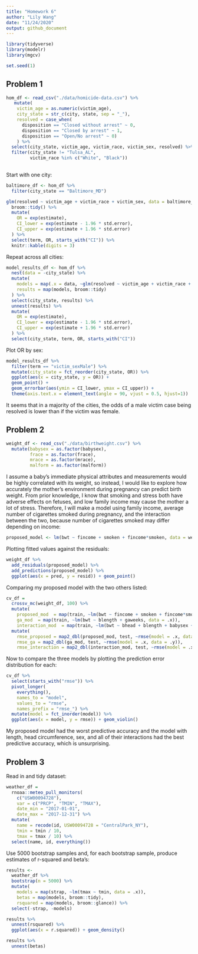 ```yaml
---
title: "Homework 6"
author: "Lily Wang"
date: "11/24/2020"
output: github_document
---
```


```r
library(tidyverse)
library(modelr)
library(mgcv)

set.seed(1)
```

## Problem 1

```r
hom_df <- read_csv("./data/homicide-data.csv") %>% 
   mutate(
    victim_age = as.numeric(victim_age),
    city_state = str_c(city, state, sep = "_"),
    resolved = case_when(
      disposition == "Closed without arrest" ~ 0,
      disposition == "Closed by arrest" ~ 1,
      disposition == "Open/No arrest" ~ 0)
    ) %>% 
  select(city_state, victim_age, victim_race, victim_sex, resolved) %>% 
  filter(city_state != "Tulsa_AL",
         victim_race %in% c("White", "Black"))
  
```

Start with one city: 

```r
baltimore_df <- hom_df %>% 
  filter(city_state == "Baltimore_MD")

glm(resolved ~ victim_age + victim_race + victim_sex, data = baltimore_df, family = binomial()) %>% 
  broom::tidy() %>% 
  mutate(
    OR = exp(estimate),
    CI_lower = exp(estimate - 1.96 * std.error),
    CI_upper = exp(estimate + 1.96 * std.error)
  ) %>% 
  select(term, OR, starts_with("CI")) %>% 
  knitr::kable(digits = 3)
```

Repeat across all cities:

```r
model_results_df <- hom_df %>% 
  nest(data = -city_state) %>% 
  mutate(
    models = map(.x = data, ~glm(resolved ~ victim_age + victim_race + victim_sex, data = .x, family = binomial())),
    results = map(models, broom::tidy)
  ) %>% 
  select(city_state, results) %>% 
  unnest(results) %>% 
  mutate(
    OR = exp(estimate),
    CI_lower = exp(estimate - 1.96 * std.error),
    CI_upper = exp(estimate + 1.96 * std.error)
  ) %>% 
  select(city_state, term, OR, starts_with("CI"))
```

Plot OR by sex:

```r
model_results_df %>% 
  filter(term == "victim_sexMale") %>% 
  mutate(city_state = fct_reorder(city_state, OR)) %>% 
  ggplot(aes(x = city_state, y = OR)) + 
  geom_point() +
  geom_errorbar(aes(ymin = CI_lower, ymax = CI_upper)) +
  theme(axis.text.x = element_text(angle = 90, vjust = 0.5, hjust=1))
```

It seems that in a majority of the cities, the odds of a male victim case being resolved is lower than if the victim was female.


## Problem 2

```r
weight_df <- read_csv("./data/birthweight.csv") %>% 
  mutate(babysex = as.factor(babysex),
         frace = as.factor(frace),
         mrace = as.factor(mrace),
         malform = as.factor(malform))
```

I assume a baby's immediate physical attributes and measurements would be highly correlated with its weight, so instead, I would like to explore how accurately the mother's environment during pregnancy can predict birth weight. From prior knowledge, I know that smoking and stress both have adverse effects on fetuses, and low family income may cause the mother a lot of stress. Therefore, I will make a model using family income, average number of cigarettes smoked during pregnancy, and the interaction between the two, because number of cigarettes smoked may differ depending on income:

```r
proposed_model <- lm(bwt ~ fincome + smoken + fincome*smoken, data = weight_df)
```

Plotting fitted values against the residuals:

```r
weight_df %>% 
  add_residuals(proposed_model) %>% 
  add_predictions(proposed_model) %>% 
  ggplot(aes(x = pred, y = resid)) + geom_point()
```

Comparing my proposed model with the two others listed:

```r
cv_df = 
  crossv_mc(weight_df, 100) %>% 
  mutate(
    proposed_mod  = map(train, ~lm(bwt ~ fincome + smoken + fincome*smoken, data = .x)),
    ga_mod  = map(train, ~lm(bwt ~ blength + gaweeks, data = .x)),
    interaction_mod  = map(train, ~lm(bwt ~ bhead + blength + babysex + bhead*blength + bhead*babysex + blength*babysex + bhead*blength*babysex, data = .x))) %>% 
  mutate(
    rmse_proposed = map2_dbl(proposed_mod, test, ~rmse(model = .x, data = .y)),
    rmse_ga = map2_dbl(ga_mod, test, ~rmse(model = .x, data = .y)),
    rmse_interaction = map2_dbl(interaction_mod, test, ~rmse(model = .x, data = .y)))
```

Now to compare the three models by plotting the prediction error distribution for each:

```r
cv_df %>% 
  select(starts_with("rmse")) %>% 
  pivot_longer(
    everything(),
    names_to = "model", 
    values_to = "rmse",
    names_prefix = "rmse_") %>% 
  mutate(model = fct_inorder(model)) %>% 
  ggplot(aes(x = model, y = rmse)) + geom_violin()
```

My proposed model had the worst predictive accuracy and the model with length, head circumference, sex, and all of their interactions had the best predictive accuracy, which is unsurprising. 

## Problem 3

Read in and tidy dataset:

```r
weather_df = 
  rnoaa::meteo_pull_monitors(
    c("USW00094728"),
    var = c("PRCP", "TMIN", "TMAX"), 
    date_min = "2017-01-01",
    date_max = "2017-12-31") %>%
  mutate(
    name = recode(id, USW00094728 = "CentralPark_NY"),
    tmin = tmin / 10,
    tmax = tmax / 10) %>%
  select(name, id, everything())
```

Use 5000 bootstrap samples and, for each bootstrap sample, produce estimates of r-squared and beta's:

```r
results <-
  weather_df %>% 
  bootstrap(n = 5000) %>% 
  mutate(
    models = map(strap, ~lm(tmax ~ tmin, data = .x)),
    betas = map(models, broom::tidy),
    rsquared = map(models, broom::glance)) %>%  
  select(-strap, -models) 

results %>% 
  unnest(rsquared) %>% 
  ggplot(aes(x = r.squared)) + geom_density()

results %>% 
  unnest(betas)

```


